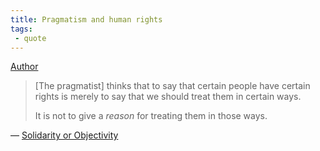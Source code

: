 ```yaml
---
title: Pragmatism and human rights
tags:
 - quote 
---
```


[Author](/docs/phil/Richard Rorty.html)


> [The pragmatist] thinks that to say that certain people have certain rights is merely to say that we should treat them in certain ways.  
> 
> It is not to give a *reason* for treating them in those ways.

— [Solidarity or Objectivity](/docs/phil/Solidarity or Objectivity.html)